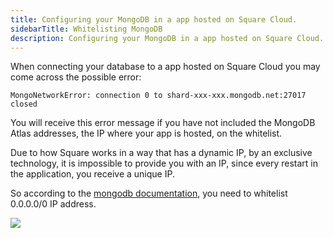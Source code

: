 ```yaml
---
title: Configuring your MongoDB in a app hosted on Square Cloud.
sidebarTitle: Whitelisting MongoDB 
description: Configuring your MongoDB in a app hosted on Square Cloud.
---
```


When connecting your database to a app hosted on Square Cloud you may come across the possible error:
```
MongoNetworkError: connection 0 to shard-xxx-xxx.mongodb.net:27017 closed
```

You will receive this error message if you have not included the MongoDB Atlas addresses, the IP where your app is hosted, on the whitelist.

<Note>Due to how Square works in a way that has a dynamic IP, by an exclusive technology, it is impossible to provide you with an IP, since every restart in the application, you receive a unique IP.</Note>

So according to the [mongodb documentation](https://www.mongodb.com/docs/atlas/security/ip-access-list/), you need to whitelist 0.0.0.0/0 IP address.

<Frame>
  <img src="/images/mongodb-whitelist.png" style={{ borderRadius: '0.5rem' }} />
</Frame>